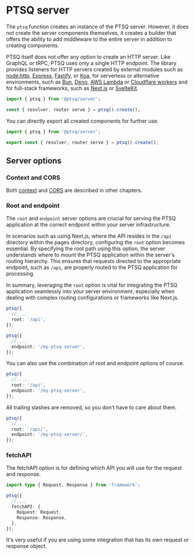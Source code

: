 # PTSQ server

The `ptsq` function creates an instance of the PTSQ server.
However, it does not create the server components themselves, it creates a builder that offers the ability to add middleware to the entire server in addition to creating components.

PTSQ itself does not offer any option to create an HTTP server.
Like GraphQL or tRPC, PTSQ uses only a single HTTP endpoint.
The library provides listeners for HTTP servers created by external modules such as [node:http](https://nodejs.org/api/http.html), [Express](https://expressjs.com/), [Fastify](https://fastify.dev/), or [Koa](https://koajs.com/), for serverless or alternative environments, such as [Bun](https://bun.sh/), [Deno](https://deno.com/), [AWS Lambda](https://aws.amazon.com/lambda/) or [Cloudflare workers](https://workers.cloudflare.com/) and for full-stack frameworks, such as [Next.js](https://nextjs.org/) or [SvelteKit](https://kit.svelte.dev/).

```ts copy filename="Creating a PTSQ server"
import { ptsq } from '@ptsq/server';

const { resolver, router serve } = ptsq().create();
```

You can directly export all created components for further use.

```ts copy filename="Creating a PTSQ server"
import { ptsq } from '@ptsq/server';

export const { resolver, router serve } = ptsq().create();
```

## Server options

### Context and CORS

Both [context](/server/context) and [CORS](/server/cors) are described in other chapters.

### Root and endpoint

The `root` and `endpoint` server options are crucial for serving the PTSQ application at the correct endpoint within your server infrastructure.

In scenarios such as using Next.js, where the API resides in the `/api` directory within the pages directory, configuring the `root` option becomes essential. By specifying the root path using this option, the server understands where to mount the PTSQ application within the server's routing hierarchy. This ensures that requests directed to the appropriate endpoint, such as `/api`, are properly routed to the PTSQ application for processing.

In summary, leveraging the `root` option is vital for integrating the PTSQ application seamlessly into your server environment, especially when dealing with complex routing configurations or frameworks like Next.js.

```ts copy filename="root setting"
ptsq({
  //...,
  root: '/api',
});
```

```ts copy filename="endpoint setting"
ptsq({
  //...,
  endpoint: '/my-ptsq-server',
});
```

You can also use the combination of root and endpoint options of course.

```ts copy
ptsq({
  //...,
  root: '/api',
  endpoint: '/my-ptsq-server',
});
```

All trailing slashes are removed, so you don't have to care about them.

```ts copy
ptsq({
  //...,
  root: '/api/',
  endpoint: '/my-ptsq-server/',
});
```

### fetchAPI

The fetchAPI option is for defining which API you will use for the request and response.

```ts copy filename="fetchAPI setting"
import type { Request, Response } from 'framework';

ptsq({
  //...,
  fetchAPI: {
    Request: Request,
    Response: Response,
  },
});
```

It's very useful if you are using some integration that has its own request or response object.
